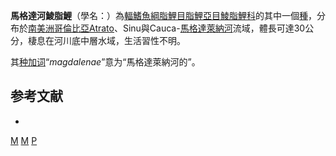 {{Speciesbox 
| taxon = Prochilodus magdalenae
| image = Prochilodus magdalenae (16197296986).jpg
| status = NE
| status_system = IUCN3.1
| authority = [[Steindachner|Steindachner]], 1879
| synonyms = *''Prochilodus asper magdalenae''<br /><small>Steindachner, 1879</small>
*''Prochilodus reticulatus magdalenae''<br /><small>Steindachner, 1879</small>
*''Prochilodus beani''<br /><small>Eigenmann, 1907</small>
*''Prochilodus steindachneri''<br /><small>Eigenmann, 1922</small>
}}
'''馬格達河鯪脂鯉'''（學名：{{lang|la|''Prochilodus magdalenae''}}）為[[輻鰭魚綱|輻鰭魚綱]][[脂鯉目|脂鯉目]][[脂鯉亞目|脂鯉亞目]][[鯪脂鯉科|鯪脂鯉科]]的其中一個[[種|種]]，分布於[[南美洲|南美洲]][[哥倫比亞|哥倫比亞]]Atrato、Sinu與Cauca-[[馬格達萊納河|馬格達萊納河]]流域，體長可達30公分，棲息在河川底中層水域，生活習性不明。

其[[种加词|种加词]]“''magdalenae''”意为“馬格達萊納河的”。

==参考文献==
{{refbegin}}
*{{FishBase_species|genus=Prochilodus|species=magdalenae|year=2013|month=8}}
{{refend}}
{{Taxonbar|from=Q3753710}}

[[Category:鯪脂鯉屬|M]]
[[Category:馬格達萊納河|M]]
[[Category:1879年描述的魚類|P]]